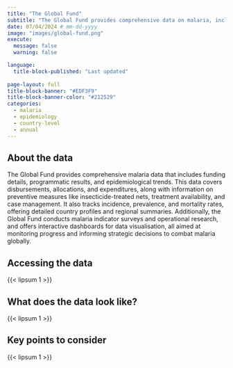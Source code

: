 ```yaml
---
title: "The Global Fund"
subtitle: "The Global Fund provides comprehensive data on malaria, including statistics on infection rates, mortality, and the impact of prevention and treatment programs."
date: 07/04/2024 # mm-dd-yyyy
image: "images/global-fund.png"
execute:
  message: false
  warning: false

language: 
  title-block-published: "Last updated"
  
page-layout: full
title-block-banner: "#EDF3F9"
title-block-banner-color: "#212529"
categories:
  - malaria
  - epidemiology
  - country-level
  - annual
---
```



## About the data

The Global Fund provides comprehensive malaria data that includes funding details, programmatic results, and epidemiological trends. This data covers disbursements, allocations, and expenditures, along with information on preventive measures like insecticide-treated nets, treatment availability, and case management. It also tracks incidence, prevalence, and mortality rates, offering detailed country profiles and regional summaries. Additionally, the Global Fund conducts malaria indicator surveys and operational research, and offers interactive dashboards for data visualisation, all aimed at monitoring progress and informing strategic decisions to combat malaria globally.

## Accessing the data

{{< lipsum 1 >}}

## What does the data look like?

{{< lipsum 1 >}}

## Key points to consider

{{< lipsum 1 >}}